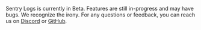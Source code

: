 <Alert title="Now in Beta">

Sentry Logs is currently in Beta. Features are still in-progress and may have bugs. We recognize the irony.
For any questions or feedback, you can reach us on [Discord](https://discord.gg/sentry) or [GitHub](https://github.com/getsentry/sentry/discussions/86804).

</Alert>
